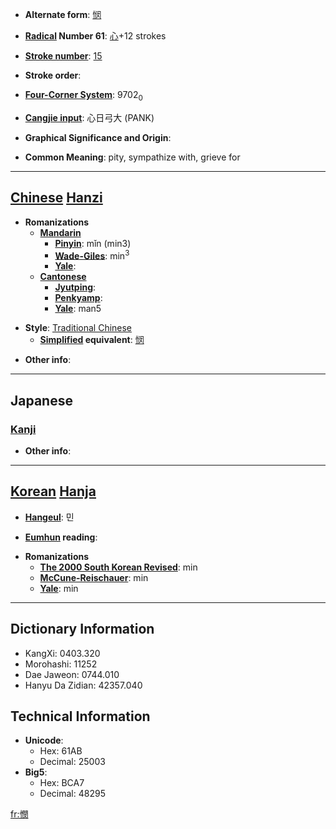 * '''Alternate form''': [[悯]]

* '''[[Wiktionary:Chinese radical index| Radical]] Number 61''': [[Wiktionary:Chinese radical index 心|心]]+12 strokes

* '''[[Wiktionary:Chinese total strokes index|Stroke number]]''': [[Wiktionary:Chinese total strokes index 15|15]]

* '''Stroke order''': 

* '''[[Wiktionary:Chinese four corner index|Four-Corner System]]''': 9702<sub>0</sub>

* '''[[Wiktionary:Chinese Cangjie index|Cangjie input]]''': 心日弓大 (PANK)

* '''Graphical Significance and Origin''': 

* '''Common Meaning''': pity, sympathize with, grieve for

----

== [[Chinese]] [[Hanzi]] ==

* '''Romanizations'''
** '''[[Mandarin]]'''
*** '''[[Pinyin]]''': mǐn (min3)
*** '''[[Wade-Giles]]''': min<sup>3</sup>
*** '''[[Yale]]''': 
** '''[[Cantonese]]'''
*** '''[[Jyutping]]''':
*** '''[[Penkyamp]]''': 
*** '''[[Yale]]''': man5

* '''Style''': [[Traditional Chinese]] 
** '''[[Simplified Chinese|Simplified]] equivalent''': [[悯]]

* '''Other info''': 

----

==Japanese==
===[[Kanji]]===
{{kanji|on readings=[[びん]] (bin), [[みん]] (min)
|kun readings=[[あわれむ]] (awaremu), [[うれえる]] (ureeru)
}}

* '''Other info''':  

----

== [[Korean]] [[Hanja]] ==

* '''[[Hangeul]]''': 민

* '''[[Eumhun]] reading''': 

* '''Romanizations'''
** '''[[The 2000 South Korean Revised Romanization|The 2000 South Korean Revised]]''': min
** '''[[McCune-Reischauer]]''': min
** '''[[Yale]]''': min

----

== Dictionary Information ==

* KangXi: 0403.320
* Morohashi: 11252
* Dae Jaweon: 0744.010
* Hanyu Da Zidian: 42357.040

== Technical Information ==

* '''Unicode''':
** Hex: 61AB
** Decimal: 25003
* '''Big5''':
** Hex: BCA7
** Decimal: 48295

[[fr:憫]]